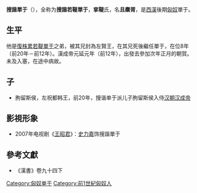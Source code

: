 {{noteTA
|1=zh:單于; zh-hans:单于; zh-hant:單于;
}}
'''搜諧單于'''（{{bd|？||前12年||}}），全称为'''搜諧若鞮單于'''，'''挛鞮'''氏，名'''且麋胥'''，是[[西漢|西漢]]後期[[匈奴|匈奴]]單于。

== 生平 ==
他是[[復株累若鞮單于|復株累若鞮單于]]之弟，被其兄封為左賢王，在其兄死後繼任單于，在位8年（前20年－前12年）。漢成帝元延元年（前12年），出發去參加次年正月的朝賀。未及入塞，在途中病故。

==子==
* 朐留斯侯，左祝都韩王，前20年，搜谐单于派儿子朐留斯侯入侍[[汉朝|汉朝]][[汉成帝|汉成帝]]

== 影視形象 ==
*2007年电视剧《[[王昭君_(央視电视剧)|王昭君]]》：[[史力嘉|史力嘉]]饰搜諧單于

==參考文獻==
*《漢書》卷九十四下

{{start box}}
{{s-before|兄[[復株累若鞮單于|復株累若鞮單于]]}}
{{s-title|[[匈奴|匈奴]][[單于|單于]]|前20年—前12年}}
{{s-after|弟[[車牙若鞮單于|車牙若鞮單于]]}}
{{end box}}

{{匈奴單于}}


[[Category:匈奴单于|Category:匈奴单于]]
[[Category:前1世紀匈奴人|Category:前1世紀匈奴人]]